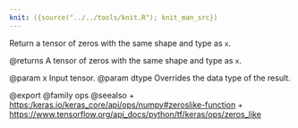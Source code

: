 ```yaml
---
knit: ({source("../../tools/knit.R"); knit_man_src})
---
```

Return a tensor of zeros with the same shape and type as `x`.

@returns
    A tensor of zeros with the same shape and type as `x`.

@param x Input tensor.
@param dtype Overrides the data type of the result.

@export
@family ops
@seealso
+ <https:/keras.io/keras_core/api/ops/numpy#zeroslike-function>
+ <https://www.tensorflow.org/api_docs/python/tf/keras/ops/zeros_like>
